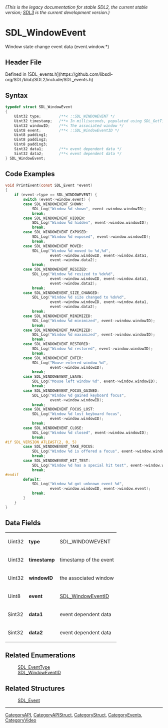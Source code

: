 ====== (This is the legacy documentation for stable SDL2, the current stable version; [https://wiki.libsdl.org/SDL3/ SDL3] is the current development version.) ======
= SDL_WindowEvent =

Window state change event data (event.window.*)

== Header File ==

Defined in [SDL_events.h](https://github.com/libsdl-org/SDL/blob/SDL2/include/SDL_events.h)

== Syntax ==

<syntaxhighlight lang='c'>
typedef struct SDL_WindowEvent
{
    Uint32 type;        /**< ::SDL_WINDOWEVENT */
    Uint32 timestamp;   /**< In milliseconds, populated using SDL_GetTicks() */
    Uint32 windowID;    /**< The associated window */
    Uint8 event;        /**< ::SDL_WindowEventID */
    Uint8 padding1;
    Uint8 padding2;
    Uint8 padding3;
    Sint32 data1;       /**< event dependent data */
    Sint32 data2;       /**< event dependent data */
} SDL_WindowEvent;</syntaxhighlight>

== Code Examples ==

<!-- #Example1 Start -->
<syntaxhighlight lang='c'>
void PrintEvent(const SDL_Event *event)
{
    if (event->type == SDL_WINDOWEVENT) {
        switch (event->window.event) {
        case SDL_WINDOWEVENT_SHOWN:
            SDL_Log("Window %d shown", event->window.windowID);
            break;
        case SDL_WINDOWEVENT_HIDDEN:
            SDL_Log("Window %d hidden", event->window.windowID);
            break;
        case SDL_WINDOWEVENT_EXPOSED:
            SDL_Log("Window %d exposed", event->window.windowID);
            break;
        case SDL_WINDOWEVENT_MOVED:
            SDL_Log("Window %d moved to %d,%d",
                    event->window.windowID, event->window.data1,
                    event->window.data2);
            break;
        case SDL_WINDOWEVENT_RESIZED:
            SDL_Log("Window %d resized to %dx%d",
                    event->window.windowID, event->window.data1,
                    event->window.data2);
            break;
        case SDL_WINDOWEVENT_SIZE_CHANGED:
            SDL_Log("Window %d size changed to %dx%d",
                    event->window.windowID, event->window.data1,
                    event->window.data2);
            break;
        case SDL_WINDOWEVENT_MINIMIZED:
            SDL_Log("Window %d minimized", event->window.windowID);
            break;
        case SDL_WINDOWEVENT_MAXIMIZED:
            SDL_Log("Window %d maximized", event->window.windowID);
            break;
        case SDL_WINDOWEVENT_RESTORED:
            SDL_Log("Window %d restored", event->window.windowID);
            break;
        case SDL_WINDOWEVENT_ENTER:
            SDL_Log("Mouse entered window %d",
                    event->window.windowID);
            break;
        case SDL_WINDOWEVENT_LEAVE:
            SDL_Log("Mouse left window %d", event->window.windowID);
            break;
        case SDL_WINDOWEVENT_FOCUS_GAINED:
            SDL_Log("Window %d gained keyboard focus",
                    event->window.windowID);
            break;
        case SDL_WINDOWEVENT_FOCUS_LOST:
            SDL_Log("Window %d lost keyboard focus",
                    event->window.windowID);
            break;
        case SDL_WINDOWEVENT_CLOSE:
            SDL_Log("Window %d closed", event->window.windowID);
            break;
#if SDL_VERSION_ATLEAST(2, 0, 5)
        case SDL_WINDOWEVENT_TAKE_FOCUS:
            SDL_Log("Window %d is offered a focus", event->window.windowID);
            break;
        case SDL_WINDOWEVENT_HIT_TEST:
            SDL_Log("Window %d has a special hit test", event->window.windowID);
            break;
#endif
        default:
            SDL_Log("Window %d got unknown event %d",
                    event->window.windowID, event->window.event);
            break;
        }
    }
}
</syntaxhighlight>
<!-- #End Example1 -->

== Data Fields ==

{|
|Uint32
|'''type'''
|SDL_WINDOWEVENT
|-
|Uint32
|'''timestamp'''
|timestamp of the event
|-
|Uint32
|'''windowID'''
|the associated window
|-
|Uint8
|'''event'''
|[[SDL_WindowEventID]]
|-
|Sint32
|'''data1'''
|event dependent data
|-
|Sint32
|'''data2'''
|event dependent data
|}

== Related Enumerations ==

:[[SDL_EventType]]
:[[SDL_WindowEventID]]

== Related Structures ==

:[[SDL_Event]]

----
[[CategoryAPI]], [[CategoryAPIStruct]], [[CategoryStruct]], [[CategoryEvents]], [[CategoryVideo]]

<!-- #Actually from the SDL_events.h header but listed in both categories for the wiki. -->


